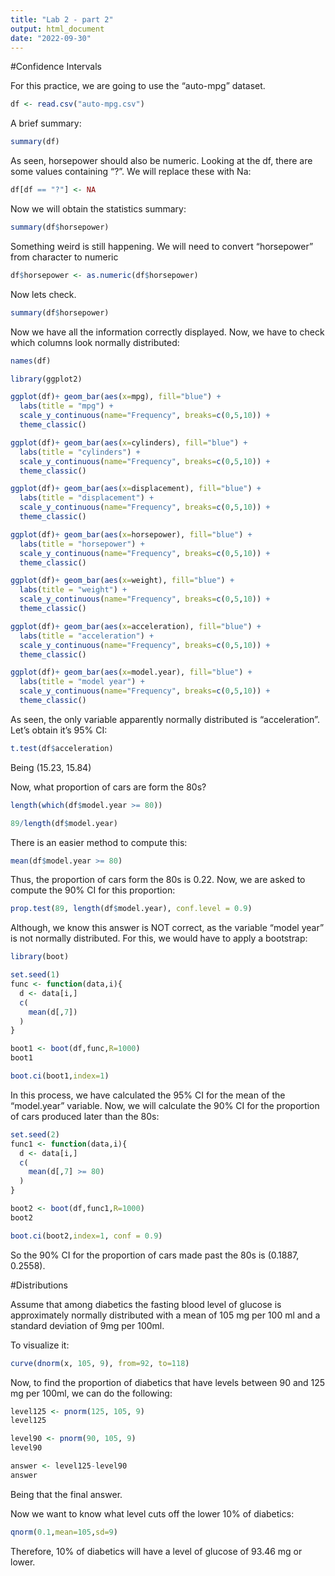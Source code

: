 ---
title: "Lab 2 - part 2"
output: html_document
date: "2022-09-30"
---

#Confidence Intervals

For this practice, we are going to use the "auto-mpg" dataset.

```{r}
df <- read.csv("auto-mpg.csv")
```

A brief summary:

```{r}
summary(df)
```

As seen, horsepower should also be numeric. Looking at the df, there are some values containing "?". We will replace these with Na:

```{r}
df[df == "?"] <- NA
```

Now we will obtain the statistics summary:

```{r}
summary(df$horsepower)
```
Something weird is still happening. We will need to convert "horsepower" from character to numeric

```{r}
df$horsepower <- as.numeric(df$horsepower)
```

Now lets check.

```{r}
summary(df$horsepower)
```

Now we have all the information correctly displayed. Now, we have to check which columns look normally distributed:

```{r}
names(df)
```
```{r}
library(ggplot2)
```


```{r}
ggplot(df)+ geom_bar(aes(x=mpg), fill="blue") +
  labs(title = "mpg") +
  scale_y_continuous(name="Frequency", breaks=c(0,5,10)) +
  theme_classic()
```

```{r}
ggplot(df)+ geom_bar(aes(x=cylinders), fill="blue") +
  labs(title = "cylinders") +
  scale_y_continuous(name="Frequency", breaks=c(0,5,10)) +
  theme_classic()
```

```{r}
ggplot(df)+ geom_bar(aes(x=displacement), fill="blue") +
  labs(title = "displacement") +
  scale_y_continuous(name="Frequency", breaks=c(0,5,10)) +
  theme_classic()
```
```{r}
ggplot(df)+ geom_bar(aes(x=horsepower), fill="blue") +
  labs(title = "horsepower") +
  scale_y_continuous(name="Frequency", breaks=c(0,5,10)) +
  theme_classic()
```

```{r}
ggplot(df)+ geom_bar(aes(x=weight), fill="blue") +
  labs(title = "weight") +
  scale_y_continuous(name="Frequency", breaks=c(0,5,10)) +
  theme_classic()
```
```{r}
ggplot(df)+ geom_bar(aes(x=acceleration), fill="blue") +
  labs(title = "acceleration") +
  scale_y_continuous(name="Frequency", breaks=c(0,5,10)) +
  theme_classic()
```

```{r}
ggplot(df)+ geom_bar(aes(x=model.year), fill="blue") +
  labs(title = "model year") +
  scale_y_continuous(name="Frequency", breaks=c(0,5,10)) +
  theme_classic()
```

As seen, the only variable apparently normally distributed is "acceleration". Let's obtain it's 95% CI:

```{r}
t.test(df$acceleration)
```
Being (15.23, 15.84)

Now, what proportion of cars are form the 80s?

```{r}
length(which(df$model.year >= 80))
```
```{r}
89/length(df$model.year)
```
There is an easier method to compute this:

```{r}
mean(df$model.year >= 80)
```

Thus, the proportion of cars form the 80s is 0.22. Now, we are asked to compute the 90% CI for this proportion:

```{r}
prop.test(89, length(df$model.year), conf.level = 0.9)
```

Although, we know this answer is NOT correct, as the variable "model year" is not normally distributed. For this, we would have to apply a bootstrap:

```{r}
library(boot)
```

```{r}
set.seed(1)
func <- function(data,i){
  d <- data[i,]
  c(
    mean(d[,7])
  )
}
```

```{r}
boot1 <- boot(df,func,R=1000)
boot1
```
```{r}
boot.ci(boot1,index=1)
```
In this process, we have calculated the 95% CI for the mean of the "model.year" variable. Now, we will calculate the 90% CI for the proportion of cars produced later than the 80s:

```{r}
set.seed(2)
func1 <- function(data,i){
  d <- data[i,]
  c(
    mean(d[,7] >= 80)
  )
}
```

```{r}
boot2 <- boot(df,func1,R=1000)
boot2
```
```{r}
boot.ci(boot2,index=1, conf = 0.9)
```
So the 90% CI for the proportion of cars made past the 80s is (0.1887,  0.2558).

#Distributions

Assume that among diabetics the fasting blood level of glucose is approximately normally
distributed with a mean of 105 mg per 100 ml and a standard deviation of 9mg per 100ml.

To visualize it:

```{r}
curve(dnorm(x, 105, 9), from=92, to=118)
```
Now, to find the proportion of diabetics that have levels between 90 and 125 mg per 100ml, we can do the following:

```{r}
level125 <- pnorm(125, 105, 9)
level125
```
```{r}
level90 <- pnorm(90, 105, 9)
level90
```
```{r}
answer <- level125-level90
answer
```
Being that the final answer.

Now we want to know what level cuts off the lower 10% of diabetics:

```{r}
qnorm(0.1,mean=105,sd=9)
```
Therefore, 10% of diabetics will have a level of glucose of 93.46 mg or lower.
